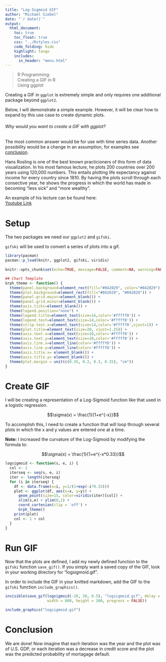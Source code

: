 ```yaml
---
title: "Log-Sigmoid GIF"
author: "Michael Siebel"
date: "`r date()`"
output: 
  html_document:
    toc: true
    toc_float: true
    css: "../Rstyles.css" 
    code_folding: hide
    highlight: tango
    includes:
      in_header: "menu.html"
---
```


> R Programming: <br>
> Creating a GIF in R <br>
> Using ggplot 

Creating a GIF in <code>ggplot</code> is extremely simple and only requires one additional package beyond <code>ggplot2</code>.

Below, I will demonstrate a simple example.  However, it will be clear how to expand by this use case to create dynamic plots.  

###### *Why would you want to create a GIF with ggplot?*

The most common answer would be for use with time series data.  Another possibility would be a change in an assumption, for examples see <a href="conclusion">conclusion</a>.

Hans Rosling is one of the best known practicioners of this form of data visualization.  In his most famous lecture, he plots 200 countries over 200 years using 120,000 numbers.  This entails plotting life expectancy against income for every country since 1810.  By having the plots scroll through each consective year, he shows the progress in which the world has made in becoming "less sick" and "more wealthy".

An example of his lecture can be found here: <br>
<a href="https://www.youtube.com/watch?v=jbkSRLYSojo" target="_blank">Youtube Link</a>

# Setup

The two packages we need our <code>ggplot2</code> and <code>gifski</code>.  

<code>gifski</code> will be used to convert a series of plots into a gif.

```r
library(pacman)
pacman::p_load(knitr, ggplot2, gifski, viridis)
  
knitr::opts_chunk$set(echo=TRUE, message=FALSE, comment=NA, warning=FALSE, tidy=TRUE, results="hold", cache=FALSE, dpi=120)

## Chart Template
Grph_theme <- function() {
  theme(panel.background=element_rect(fill="#042029", color="#042029")) +
  theme(plot.background=element_rect(fill="#042029", "#042029")) +  
  theme(panel.grid.major=element_blank()) +
  theme(panel.grid.minor=element_blank()) +
  theme(axis.ticks=element_blank()) +
  theme(legend.position="none") +
  theme(legend.title=element_text(size=16,color='#fffff0')) +
  theme(legend.text=element_text(size=14,color='#fffff0')) +
  theme(strip.text.x=element_text(size=14,color='#fffff0',vjust=1)) +
  theme(plot.title=element_text(size=20, vjust=1.25)) +
  theme(axis.text.x=element_text(size=10,color='#fffff0')) +
  theme(axis.text.y=element_text(size=10,color='#fffff0')) +
  theme(axis.line.x=element_line(color='#fffff0')) +
  theme(axis.line.y=element_line(color='#fffff0')) +    
  theme(axis.title.x= element_blank()) +
  theme(axis.title.y= element_blank()) +
  theme(plot.margin = unit(c(0.35, 0.2, 0.3, 0.35), "cm"))
}
```

# Create GIF

I will be creating a representation of a Log-Sigmoid function like that used in a logistic regression.

$$\sigma(x) = \frac{1}{1+e^{-x}}$$

To accomplish this, I need to create a function that will loop through several plots in which the x and y values are entered one at a time.  

**Note:** I increased the curvature of the Log-Sigmoid by modifying the formula to:

$$\sigma(x) = \frac{1}{1+e^{-x*0.33}}$$

```r
logsigmoid <- function(s, e, i) {
  col <- 1
  iterseq <- seq(s, e, i)
  iter <- length(iterseq)
  for (i in iterseq) {
    df <- data.frame(x=i, y=1/(1+exp(-i*0.33)))
    plot <- ggplot(df, aes(x=x, y=y)) +
      geom_point(size=15, color=viridis(iter)[col]) +
      xlim(s,e) + ylim(0,1) +
      coord_cartesian(clip = 'off') +
      Grph_theme() 
    print(plot)
    col <- 1 + col
  }
}
```

# Run GIF

Now that the plots are defined, I add my newly defined function to the <code>gifski</code> function <code>save_gif()</code>.  If you simply want a saved copy of the GIF, look in your working directory for "logsigmoid.gif".

In order to include the GIF in your knitted markdown, add the GIF to the <code>gifski</code> function <code>include_graphics()</code>.

```r
invisible(save_gif(logsigmoid(-20, 20, 0.5), "logsigmoid.gif", delay = 0.05, 
                   width = 800, height = 300, progress = FALSE))

include_graphics("logsigmoid.gif")
```

# Conclusion

We are done!  Now imagine that each iteration was the year and the plot was of U.S. GDP, or each iteration was a decrease in credit score and the plot was the predicted probability of mortagage default.

